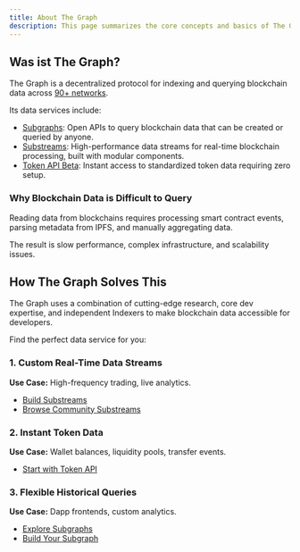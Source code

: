 ```yaml
---
title: About The Graph
description: This page summarizes the core concepts and basics of The Graph Network.
---
```


## Was ist The Graph?

The Graph is a decentralized protocol for indexing and querying blockchain data across [90+ networks](/supported-networks/).

Its data services include:

- [Subgraphs](/subgraphs/developing/subgraphs/): Open APIs to query blockchain data that can be created or queried by anyone.
- [Substreams](/substreams/introduction/): High-performance data streams for real-time blockchain processing, built with modular components.
- [Token API Beta](/token-api/quick-start/): Instant access to standardized token data requiring zero setup.

### Why Blockchain Data is Difficult to Query

Reading data from blockchains requires processing smart contract events, parsing metadata from IPFS, and manually aggregating data.

The result is slow performance, complex infrastructure, and scalability issues.

## How The Graph Solves This

The Graph uses a combination of cutting-edge research, core dev expertise, and independent Indexers to make blockchain data accessible for developers.

Find the perfect data service for you:

### 1. Custom Real-Time Data Streams

**Use Case:** High-frequency trading, live analytics.

- [Build Substreams](/substreams/introduction/)
- [Browse Community Substreams](https://substreams.dev/)

### 2. Instant Token Data

**Use Case:** Wallet balances, liquidity pools, transfer events.

- [Start with Token API](/token-api/quick-start/)

### 3. Flexible Historical Queries

**Use Case:** Dapp frontends, custom analytics.

- [Explore Subgraphs](https://thegraph.com/explorer)
- [Build Your Subgraph](/subgraphs/quick-start)

